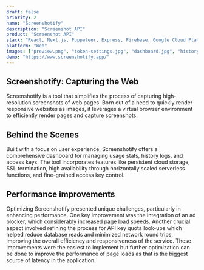 ```yaml
---
draft: false
priority: 2
name: "Screenshotify"
description: "Screenshot API"
product: "Screenshot API"
stack: "React, Next.js, Puppeteer, Express, Firebase, Google Cloud Platform"
platform: "Web"
images: ["preview.png", "token-settings.jpg", "dashboard.jpg", "history.jpg", "tokens.jpg"]
demo: "https://www.screenshotify.app/"
---
```

## Screenshotify: Capturing the Web
Screenshotify is a tool that simplifies the process of capturing high-resolution screenshots of web pages. 
Born out of a need to quickly render responsive websites as images, it leverages a virtual browser environment to efficiently render pages and capture screenshots.
## Behind the Scenes
Built with a focus on user experience, Screenshotify offers a comprehensive dashboard for managing usage stats, history logs, and access keys. 
The tool incorporates features like persistent cloud storage, SSL termination, high availability through horizontally scaled serverless functions, and fine-grained access key control. 
## Performance improvements
Optimizing Screenshotify presented unique challenges, particularly in enhancing performance. 
One key improvement was the integration of an ad blocker, which considerably increased page load speeds. 
Another crucial aspect involved refining the process for API key quota look-ups which
helped reduce database reads and minimized network round trips, improving the overall efficiency and responsiveness of the service. 
These improvements were the easiest to implement but further optimization can be done to improve the performance of page loads as that is the biggest source of latency in the application.